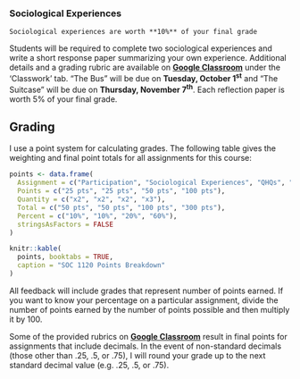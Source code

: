 ### Sociological Experiences

```block
Sociological experiences are worth **10%** of your final grade
```

Students will be required to complete two sociological experiences and write a short response paper summarizing your own experience. Additional details and a grading rubric are available on **[Google Classroom](https://classroom.google.com)** under the 'Classwork' tab. "The Bus" will be due on **Tuesday, October 1^st^** and "The Suitcase" will be due on **Thursday, November 7^th^**. Each reflection paper is worth 5% of your final grade.

## Grading

I use a point system for calculating grades. The following table gives the weighting and final point totals for all assignments for this course:

```r
points <- data.frame(
  Assignment = c("Participation", "Sociological Experiences", "QHQs", "Exams"),
  Points = c("25 pts", "25 pts", "50 pts", "100 pts"),
  Quantity = c("x2", "x2", "x2", "x3"),
  Total = c("50 pts", "50 pts", "100 pts", "300 pts"),
  Percent = c("10%", "10%", "20%", "60%"),
  stringsAsFactors = FALSE
)

knitr::kable(
  points, booktabs = TRUE,
  caption = "SOC 1120 Points Breakdown"
)
```

All feedback will include grades that represent number of points earned. If you want to know your percentage on a particular assignment, divide the number of points earned by the number of points possible and then multiply it by 100.

Some of the provided rubrics on **[Google Classroom](https://classroom.google.com)** result in final points for assignments that include decimals. In the event of non-standard decimals (those other than .25, .5, or .75), I will round your grade up to the next standard decimal value (e.g. .25, .5, or .75).
